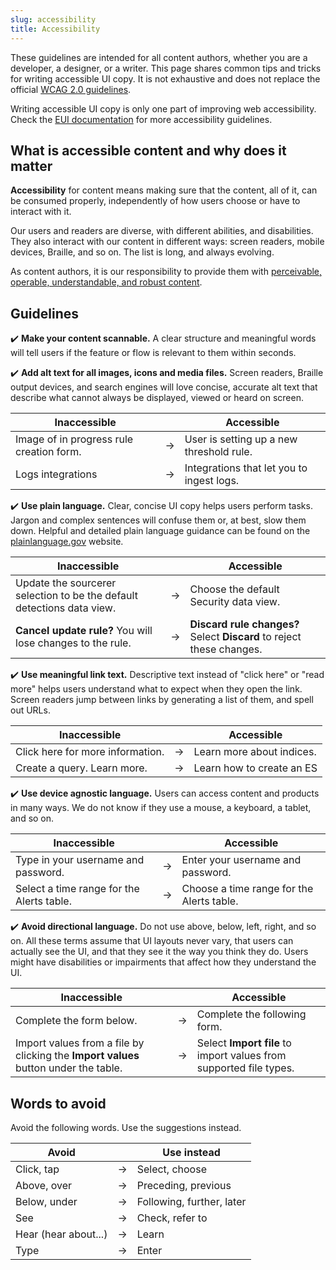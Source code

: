```yaml
---
slug: accessibility
title: Accessibility
---
```


These guidelines are intended for all content authors, whether you are a developer, a designer, or a writer. This page shares common tips and tricks for writing accessible UI copy. It is not exhaustive and does not replace the official
[WCAG 2.0 guidelines](https://www.w3.org/TR/2008/REC-WCAG20-20081211/#guidelines). 


Writing accessible UI copy is only one part of improving web accessibility. Check the [EUI documentation](https://eui.elastic.co/#/guidelines/accessibility) for more accessibility guidelines.


## What is accessible content and why does it matter

**Accessibility** for content means making sure that the content, all of it, can be consumed properly, independently of how users choose or have to interact with it.

Our users and readers are diverse, with different abilities, and disabilities. 
They also interact with our content in different ways: screen readers, mobile devices, Braille, and so on. The list is long, and always evolving. 

As content authors, it is our responsibility to provide them with [perceivable, operable, understandable, and robust content](https://www.w3.org/TR/UNDERSTANDING-WCAG20/intro.html#introduction-fourprincs-head).

## Guidelines

✔️ **Make your content scannable.** A clear structure and meaningful words will tell users if the feature or flow is relevant to them within seconds. 

✔️ **Add alt text for all images, icons and media files.** Screen readers, Braille output devices, and search engines will love concise, accurate alt text that describe what cannot always be displayed, viewed or heard on screen. 

<DocAccordion buttonContent="Example">

| Inaccessible                 |  | Accessible               |
| --------------------- | --- | ------------------------- |
| Image of in progress rule creation form. | → | User is setting up a new threshold rule. |
| Logs integrations | → | Integrations that let you to ingest logs. |

</DocAccordion>

✔️ **Use plain language.** Clear, concise UI copy helps users perform tasks. Jargon and complex sentences will confuse them or, at best, slow them down. Helpful and detailed plain language guidance can be found on the [plainlanguage.gov](https://www.plainlanguage.gov/guidelines/) website.

<DocAccordion buttonContent="Example">

| Inaccessible                 |  | Accessible               |
| --------------------- | --- | ------------------------- |
| Update the sourcerer selection to be the default detections data view. | → | Choose the default Security data view. |
| **Cancel update rule?** You will lose changes to the rule. | → | **Discard rule changes?** Select **Discard** to reject these changes. |

</DocAccordion>

✔️ **Use meaningful link text.** Descriptive text instead of "click here" or "read more" helps users understand what to expect when they open the link. Screen readers jump between links by generating a list of them, and spell out URLs.

<DocAccordion buttonContent="Example">

| Inaccessible                 |  | Accessible               |
| --------------------- | --- | ------------------------- |
| Click here for more information. | → | Learn more about indices. |
| Create a query. Learn more. | → | Learn how to create an ES|QL query. |

</DocAccordion>

✔️ **Use device agnostic language.** Users can access content and products in many ways. We do not know if they use a mouse, a keyboard, a tablet, and so on. 

<DocAccordion buttonContent="Example">

| Inaccessible                 |  | Accessible               |
| --------------------- | --- | ------------------------- |
| Type in your username and password. | → | Enter your username and password. |
| Select a time range for the Alerts table. | → | Choose a time range for the Alerts table. |

</DocAccordion>

✔️ **Avoid directional language.** Do not use above, below, left, right, and so on. All these terms assume that UI layouts never vary, that users can actually see the UI, and that they see it the way you think they do. Users might have disabilities or impairments that affect how they understand the UI.

<DocAccordion buttonContent="Example">

| Inaccessible                 |  | Accessible               |
| --------------------- | --- | ------------------------- |
| Complete the form below. | → | Complete the following form. |
| Import values from a file by clicking the **Import values** button under the table. | → | Select **Import file** to import values from supported file types. |

</DocAccordion>

## Words to avoid

Avoid the following words. Use the suggestions instead.

| Avoid                 |  | Use instead               |
| --------------------- | --- | ------------------------- |
| Click, tap            | → | Select, choose            |
| Above, over                 | → | Preceding, previous       |
| Below, under          | → | Following, further, later |
| See                   | → | Check, refer to           |
| Hear (hear about...)  | → | Learn                     |
| Type                  | → | Enter                     |
